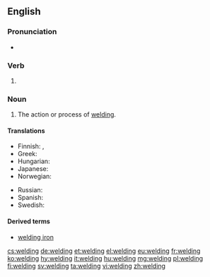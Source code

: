 ==English==
{{wikipedia}}

===Pronunciation===
* {{rhymes|ɛldɪŋ|lang=en}}

===Verb===
{{head|en|present participle}}

# {{present participle of|weld|lang=en}}

===Noun===
{{en-noun}}

# The action or process of [[weld#Verb|welding]].

====Translations====
{{trans-top|action or process of welding}}
* Finnish: {{t|fi|hitsaaminen}}, {{t|fi|hitsaus}}
* Greek: {{t+|el|συγκόλληση|f|tr=sygkóllisi}}
* Hungarian: {{t+|hu|hegesztés}}
* Japanese: {{t|ja|溶接|tr=Yōsetsu|sc=Jpan}}
* Norwegian: {{t|no|sveising|m}}
{{trans-mid}}
* Russian: {{t+|ru|сварка|f|tr=svárka|sc=Cyrl}}
* Spanish: {{t+|es|soldadura}}
* Swedish: {{t+|sv|svetsning|c}}
{{trans-bottom}}

====Derived terms====
* [[welding iron]]

[[cs:welding]]
[[de:welding]]
[[et:welding]]
[[el:welding]]
[[eu:welding]]
[[fr:welding]]
[[ko:welding]]
[[hy:welding]]
[[it:welding]]
[[hu:welding]]
[[mg:welding]]
[[pl:welding]]
[[fi:welding]]
[[sv:welding]]
[[ta:welding]]
[[vi:welding]]
[[zh:welding]]